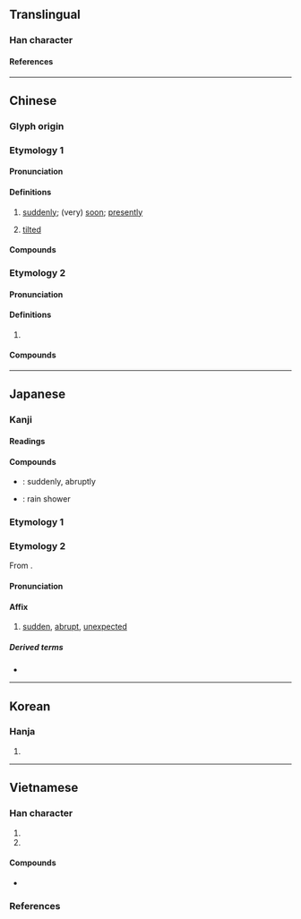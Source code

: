{{character info}}
==Translingual==

===Han character===
{{Han char|rn=9|rad=人|as=07|sn=9|four=23250|canj=OHQI|ids=⿰亻我}}

====References====
{{Han ref|kx=0104.060|dkj=00665|dj=0220.060|hdz=10162.140|uh=4FC4}}

----

==Chinese==
{{zh-forms}}

===Glyph origin===
{{Han etym}}

===Etymology 1===

====Pronunciation====
{{zh-pron
|m=é
|ma=y
|c=ngo4
|h=pfs=ngò
|md=ngò̤
|mn=xm,zz,tw:gô/qz:ngô͘
|w=3ngu
|mc=y
|oc=y
|cat=adv,a
}}

====Definitions====
{{zh-hanzi}}

# [[suddenly]]; (very) [[soon]]; [[presently]]
#: {{zh-x|俄而|after a while; presently}}
# [[tilted]]

====Compounds====
{{zh-der|俄里|俄頃|俄延|俄而|慢俄延|俄爾|俄亥俄州|半霎俄延|俄然|懷俄明州}}

===Etymology 2===

====Pronunciation====
{{zh-pron
|m=俄,cap=y,2cap=y
|c=ngo4
|h=pfs=ngò
|md=ngò̤
|mn=xm,zz,tw:gô/qz:ngô͘
|w=3ngu
|cat=pn
}}

====Definitions====
{{zh-hanzi}}

# {{zh-short|俄羅斯|[[Russia]]}}
#: {{zh-x|^俄語|Russian language}}

====Compounds====
{{zh-der|俄國|俄國人|俄羅斯|俄羅斯人|俄羅斯族|俄文|俄語|帝俄|白俄羅斯|沙俄|日俄戰爭|白俄|赤俄|蘇俄}}

----

==Japanese==

===Kanji===
{{ja-kanji|grade=|rs=人07}}

====Readings====
{{ja-readings
|goon=が
|kanon=が
|kun=にわか-<にはか-
}}

====Compounds====
{{der-top|Compounds}}
* {{ja-r|俄然|がぜん}}: suddenly, abruptly
* {{ja-r|俄雨|にわか.あめ}}: rain shower
{{der-bottom}}

===Etymology 1===

===Etymology 2===
{{ja-kanjitab|が|yomi=on}}
From {{der|ja|ltc|sort=か'|-}} {{ltc-l|俄}}.

====Pronunciation====
{{ja-pron|が|y=on}}

====Affix====
{{ja-pos|affix|が}}

# [[sudden]], [[abrupt]], [[unexpected]]

=====Derived terms=====
* {{ja-r|俄然|がぜん}}

----

==Korean==

===Hanja===
{{ko-hanja|아}}

# {{rfdef|ko|sort=人07}}

----

==Vietnamese==

===Han character===
{{vi-readings|rs=人07
|hanviet=nga-tdcndg;tdcntd;bonet;genibrel;gdhn
|phienthiet=五何 ngũ hà
|nom=nga-tdcndg;tdcntd;bonet;taberd, ngoa-tdcntd
}}

# {{han tu form of|[[Nga]], [[nga]]|[[Russia]], [[Russian]]}}
# {{han tu form of|nga|[[sudden]]; in an [[instant]]}}

====Compounds====
* {{vi-l|㗂俄|tiếng Nga}}

===References===
<references/>